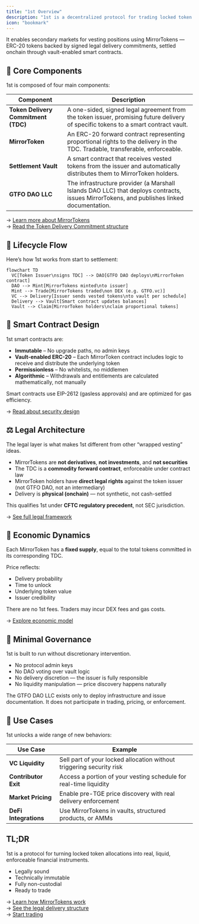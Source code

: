 ```yaml
---
title: "1st Overview"
description: "1st is a decentralized protocol for trading locked token allocations via enforceable tokenized forward contracts."
icon: "bookmark"
---
```


It enables secondary markets for vesting positions using MirrorTokens — ERC-20 tokens backed by signed legal delivery commitments, settled onchain through vault-enabled smart contracts.

## 🧱 Core Components

1st is composed of four main components:

| Component                           | Description                                                                                                                               |
| ----------------------------------- | ----------------------------------------------------------------------------------------------------------------------------------------- |
| **Token Delivery Commitment (TDC)** | A one-sided, signed legal agreement from the token issuer, promising future delivery of specific tokens to a smart contract vault.        |
| **MirrorToken**                     | An ERC-20 forward contract representing proportional rights to the delivery in the TDC. Tradable, transferable, enforceable.              |
| **Settlement Vault**                | A smart contract that receives vested tokens from the issuer and automatically distributes them to MirrorToken holders.                   |
| **GTFO DAO LLC**                    | The infrastructure provider (a Marshall Islands DAO LLC) that deploys contracts, issues MirrorTokens, and publishes linked documentation. |

→ [Learn more about MirrorTokens](./mirror-token)\
→ [Read the Token Delivery Commitment structure](./token-delivery-commitment)

## 🔁 Lifecycle Flow

Here’s how 1st works from start to settlement:

```mermaid
flowchart TD
  VC[Token Issuer\nsigns TDC] --> DAO[GTFO DAO deploys\nMirrorToken contract]
  DAO --> Mint[MirrorTokens minted\nto issuer]
  Mint --> Trade[MirrorTokens traded\non DEX (e.g. GTFO.vc)]
  VC --> Delivery[Issuer sends vested tokens\nto vault per schedule]
  Delivery --> Vault[Smart contract updates balances]
  Vault --> Claim[MirrorToken holders\nclaim proportional tokens]
```

## 🔐 Smart Contract Design

1st smart contracts are:

- **Immutable** – No upgrade paths, no admin keys
- **Vault-enabled ERC-20** – Each MirrorToken contract includes logic to receive and distribute the underlying token
- **Permissionless** – No whitelists, no middlemen
- **Algorithmic** – Withdrawals and entitlements are calculated mathematically, not manually

Smart contracts use EIP-2612 (gasless approvals) and are optimized for gas efficiency.

→ [Read about security design](./smart-contract-system)

## ⚖️ Legal Architecture

The legal layer is what makes 1st different from other “wrapped vesting” ideas.

- MirrorTokens are **not derivatives**, **not investments**, and **not securities**
- The TDC is a **commodity forward contract**, enforceable under contract law
- MirrorToken holders have **direct legal rights** against the token issuer (not GTFO DAO, not an intermediary)
- Delivery is **physical (onchain)** — not synthetic, not cash-settled

This qualifies 1st under **CFTC regulatory precedent**, not SEC jurisdiction.

→ [See full legal framework](./legal)

## 🔄 Economic Dynamics

Each MirrorToken has a **fixed supply**, equal to the total tokens committed in its corresponding TDC.

Price reflects:

- Delivery probability
- Time to unlock
- Underlying token value
- Issuer credibility

There are no 1st fees. Traders may incur DEX fees and gas costs.

→ [Explore economic model](./economic-model)

## 🧠 Minimal Governance

1st is built to run without discretionary intervention.

- No protocol admin keys
- No DAO voting over vault logic
- No delivery discretion — the issuer is fully responsible
- No liquidity manipulation — price discovery happens naturally

The GTFO DAO LLC exists only to deploy infrastructure and issue documentation. It does not participate in trading, pricing, or enforcement.

## 🎯 Use Cases

1st unlocks a wide range of new behaviors:

| Use Case              | Example                                                              |
| --------------------- | -------------------------------------------------------------------- |
| **VC Liquidity**      | Sell part of your locked allocation without triggering security risk |
| **Contributor Exit**  | Access a portion of your vesting schedule for real-time liquidity    |
| **Market Pricing**    | Enable pre-TGE price discovery with real delivery enforcement        |
| **DeFi Integrations** | Use MirrorTokens in vaults, structured products, or AMMs             |

## TL;DR

1st is a protocol for turning locked token allocations into real, liquid, enforceable financial instruments.

- Legally sound
- Technically immutable
- Fully non-custodial
- Ready to trade

→ [Learn how MirrorTokens work](./mirror-token)\
→ [See the legal delivery structure](./token-delivery-commitment)\
→ [Start trading](./trading-platform)